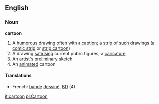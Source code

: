 ==English==

===Noun===
'''cartoon'''
#A [[humorous]] [[drawing]] often with a [[caption]]; a [[strip]] of such drawings (a [[comic strip]] or [[strip cartoon]])
#A drawing [[satirising]] current public figures; a [[caricature]]
#An [[artist]]'s [[preliminary]] [[sketch]]
#An [[animated]] cartoon
====Translations====
*French: [[bande]] [[dessiné]], [[BD]] (4)

[[it:cartoon]]
[[pl:Cartoon]]